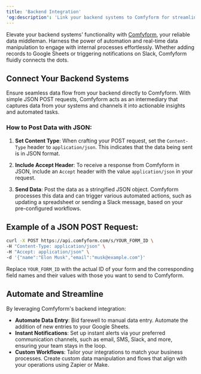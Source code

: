 ```yaml
---
title: 'Backend Integration'
'og:description': 'Link your backend systems to Comfyform for streamlined data processing and service automation'
---
```


Elevate your backend systems' functionality with [Comfyform](https://comfyform.com/), your reliable data middleman. Harness the power of automation and real-time data manipulation to engage with internal processes effortlessly. Whether adding records to Google Sheets or triggering notifications on Slack, Comfyform fluidly connects the dots.

## Connect Your Backend Systems

Ensure seamless data flow from your backend directly to Comfyform. With simple JSON POST requests, Comfyform acts as an intermediary that captures data from your systems and channels it into actionable insights and automated tasks.

### How to Post Data with JSON:

1. **Set Content Type**: When crafting your POST request, set the `Content-Type` header to `application/json`. This indicates that the data being sent is in JSON format.

2. **Include Accept Header**: To receive a response from Comfyform in JSON, include an `Accept` header with the value `application/json` in your request.

3. **Send Data**: Post the data as a stringified JSON object. Comfyform processes this data and can trigger various automated actions, such as updating a spreadsheet or sending a Slack message, based on your pre-configured workflows.

## Example of a JSON POST Request:

```sh
curl -X POST https://api.comfyform.com/s/YOUR_FORM_ID \
-H "Content-Type: application/json" \
-H "Accept: application/json" \
-d '{"name":"Elon Musk","email":"musk@example.com"}'
```

Replace `YOUR_FORM_ID` with the actual ID of your form and the corresponding field names and their values with those you want to send to Comfyform.

## Automate and Streamline

By leveraging Comfyform's backend integration:

- **Automate Data Entry**: Bid farewell to manual data entry. Automate the addition of new entries to your Google Sheets.
- **Instant Notifications**: Set up instant alerts via your preferred communication channels, such as email, SMS, Slack, and more, ensuring your team stays in the loop.
- **Custom Workflows**: Tailor your integrations to match your business processes. Create custom data manipulation and flows that align with your operations using Zapier or Make.
